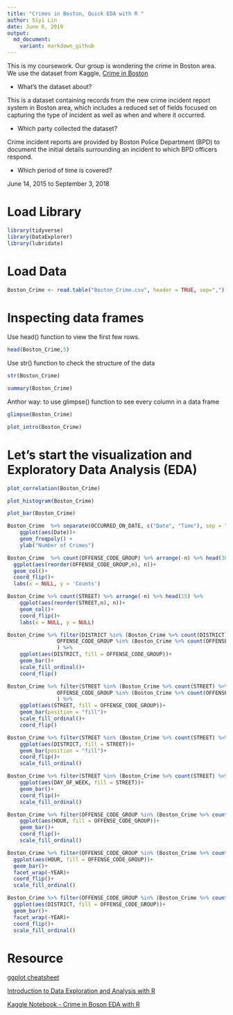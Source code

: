 ```yaml
---
title: "Crimes in Boston, Quick EDA with R "
author: Siyi Lin
date: June 6, 2019
output:
  md_document:
    variant: markdown_github
---
```


This is my coursework. Our group is wondering the crime in Boston area. We use the dataset from Kaggle, [Crime in Boston](https://www.kaggle.com/AnalyzeBoston/crimes-in-boston)

* What’s the dataset about?

This is a dataset containing records from the new crime incident report system in Boston area, which includes a reduced set of fields focused on capturing the type of incident as well as when and where it occurred.

* Which party collected the dataset?

Crime incident reports are provided by Boston Police Department (BPD) to document the initial details surrounding an incident to which BPD officers respond.

* Which period of time is covered?

June 14, 2015 to September 3, 2018


# Load Library

```r
library(tidyverse)
library(DataExplorer)
library(lubridate)
```


# Load Data

```r
Boston_Crime <- read.table("Boston_Crime.csv", header = TRUE, sep=",")
```


# Inspecting data frames

Use head() function to view the first few rows.
```r
head(Boston_Crime,5)
```


Use str() function to check the structure of the data
```r
str(Boston_Crime)
```


```r
summary(Boston_Crime)
```


Anthor way: to use glimpse() function to see every column in a data frame
```r
glimpse(Boston_Crime)
```


```r
plot_intro(Boston_Crime)
```




# Let's start the visualization and Exploratory Data Analysis (EDA)  

```r
plot_correlation(Boston_Crime)
```


```r
plot_histogram(Boston_Crime)
```


```r
plot_bar(Boston_Crime)
```



```r
Boston_Crime  %>% separate(OCCURRED_ON_DATE, c("Date", "Time"), sep = " ") %>% mutate(Date = ymd(Date)) %>% 
    ggplot(aes(Date))+
    geom_freqpoly() +
    ylab("Number of Crimes")
```




```r
Boston_Crime  %>% count(OFFENSE_CODE_GROUP) %>% arrange(-n) %>% head(30) %>% 
  ggplot(aes(reorder(OFFENSE_CODE_GROUP,n), n))+
  geom_col()+
  coord_flip()+
  labs(x = NULL, y = 'Counts')
```




```r
Boston_Crime %>% count(STREET) %>% arrange(-n) %>% head(15) %>% 
    ggplot(aes(reorder(STREET,n), n))+
    geom_col()+
    coord_flip()+
    labs(x = NULL, y = NULL)
```





```r
Boston_Crime %>% filter(DISTRICT %in% (Boston_Crime %>% count(DISTRICT) %>% arrange(-n) %>% pull(DISTRICT)),
                OFFENSE_CODE_GROUP %in% (Boston_Crime %>% count(OFFENSE_CODE_GROUP) %>% arrange(-n) %>% head(5) %>% pull(OFFENSE_CODE_GROUP))
                ) %>% 
    ggplot(aes(DISTRICT, fill = OFFENSE_CODE_GROUP))+
    geom_bar()+
    scale_fill_ordinal()+
    coord_flip()
```




```r
Boston_Crime %>% filter(STREET %in% (Boston_Crime %>% count(STREET) %>% arrange(-n) %>% head(5) %>% pull(STREET)),
                OFFENSE_CODE_GROUP %in% (Boston_Crime %>% count(OFFENSE_CODE_GROUP) %>% arrange(-n) %>% head(5) %>% pull(OFFENSE_CODE_GROUP))
                ) %>% 
    ggplot(aes(STREET, fill = OFFENSE_CODE_GROUP))+
    geom_bar(position = "fill")+
    scale_fill_ordinal()+
    coord_flip()
```



```r
Boston_Crime %>% filter(STREET %in% (Boston_Crime %>% count(STREET) %>% arrange(-n) %>% head(5) %>% pull(STREET))) %>% 
    ggplot(aes(DISTRICT, fill = STREET))+
    geom_bar(position = "fill")+
    coord_flip()+
    scale_fill_ordinal()
```





```r
Boston_Crime %>% filter(STREET %in% (Boston_Crime %>% count(STREET) %>% arrange(-n) %>% head(5) %>% pull(STREET))) %>% 
    ggplot(aes(DAY_OF_WEEK, fill = STREET))+
    geom_bar()+
    coord_flip()+
    scale_fill_ordinal()
```




```r
Boston_Crime %>% filter(OFFENSE_CODE_GROUP %in% (Boston_Crime %>% count(OFFENSE_CODE_GROUP) %>% arrange(-n) %>% head(5) %>% pull(OFFENSE_CODE_GROUP))) %>% 
    ggplot(aes(HOUR, fill = OFFENSE_CODE_GROUP))+
    geom_bar()+
    coord_flip()+
    scale_fill_ordinal()
```


```r
Boston_Crime %>% filter(OFFENSE_CODE_GROUP %in% (Boston_Crime %>% count(OFFENSE_CODE_GROUP) %>% arrange(-n) %>% head(5) %>% pull(OFFENSE_CODE_GROUP))) %>% 
  ggplot(aes(HOUR, fill = OFFENSE_CODE_GROUP))+
  geom_bar()+
  facet_wrap(~YEAR)+
  coord_flip()+
  scale_fill_ordinal()
```



```r
Boston_Crime %>% filter(OFFENSE_CODE_GROUP %in% (Boston_Crime %>% count(OFFENSE_CODE_GROUP) %>% arrange(-n) %>% head(5) %>% pull(OFFENSE_CODE_GROUP))) %>% 
  ggplot(aes(DISTRICT, fill = OFFENSE_CODE_GROUP))+
  geom_bar()+
  facet_wrap(~YEAR)+
  coord_flip()+
  scale_fill_ordinal()
```


# Resource

[ggplot cheatsheet](https://rstudio.com/wp-content/uploads/2016/11/ggplot2-cheatsheet-2.1.pdf)

[Introduction to Data Exploration and Analysis with R](https://bookdown.org/mikemahoney218/IDEAR/visualizing-your-data.html#diamonds)

[Kaggle Notebook - Crime in Boson EDA with R](https://www.kaggle.com/ekrembayar/crimes-in-boston-eda-with-r)

